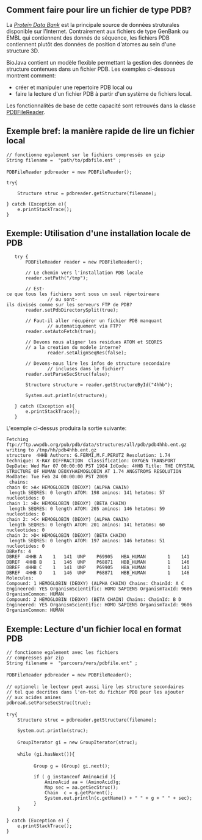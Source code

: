 == Comment faire pour lire un fichier de type PDB? ==

La [http://www.pdb.org ''Protein Data Bank''] est la principale source de donn&eacute;es struturales disponible sur l'Internet. Contrairement aux fichiers de type GenBank ou EMBL qui contiennent des donn&eacute;s de s&eacute;quence, les fichiers PDB contiennent plut&ocirc;t des donn&eacute;es de position d'atomes au sein d'une structure 3D. 

BioJava contient un mod&egrave;le flexible permettant la gestion des donn&eacute;es de structure contenues dans un fichier PDB. Les exemples ci-dessous montrent comment:
<ul>
<li>créer et manipuler une repertoire PDB local ou </li>
<li>faire la lecture d'un fichier PDB &agrave; partir d'un syst&egrave;me de fichiers local.</li>
</ul>

Les fonctionnalités de base de cette capacité sont retrouvés dans la classe [http://www.biojava.org/docs/api/index.html?org/biojava/bio/structure/io/PDBFileReader.html PDBFileReader].

== Exemple bref: la manière rapide de lire un fichier local ==

<java>
 // fonctionne egalement sur le fichiers compressés en gzip
 String filename =  "path/to/pdbfile.ent" ;
 
 PDBFileReader pdbreader = new PDBFileReader();

 try{

     Structure struc = pdbreader.getStructure(filename);
     
 } catch (Exception e){
     e.printStackTrace();
 }
</java>

== Exemple: Utilisation d'une installation locale de PDB ==

<java>

	try {
		PDBFileReader reader = new PDBFileReader();

		// Le chemin vers l'installation PDB locale
		reader.setPath("/tmp");
			
		// Est-ce que tous les fichiers sont sous un seul répertoireare 
                // ou sont-ils divisés comme sur les serveurs FTP de PDB?
		reader.setPdbDirectorySplit(true);
			
		// Faut-il aller récupérer un fichier PDB manquant 
                // automatiquement via FTP?
		reader.setAutoFetch(true);
			
		// Devons nous aligner les residues ATOM et SEQRES
		// a la creation du modele interne?
                reader.setAlignSeqRes(false);
			
		// Devons-nous lire les infos de structure secondaire
                // incluses dans le fichier?
		reader.setParseSecStruc(false);
			
		Structure structure = reader.getStructureById("4hhb");
			
		System.out.println(structure);
			
	} catch (Exception e){
		e.printStackTrace();
	}
</java>

L'exemple ci-dessus produira la sortie suivante:
<pre>
Fetching ftp://ftp.wwpdb.org/pub/pdb/data/structures/all/pdb/pdb4hhb.ent.gz
writing to /tmp/hh/pdb4hhb.ent.gz
structure  4HHB Authors: G.FERMI,M.F.PERUTZ Resolution: 1.74 Technique: X-RAY DIFFRACTION  Classification: OXYGEN TRANSPORT DepDate: Wed Mar 07 00:00:00 PST 1984 IdCode: 4HHB Title: THE CRYSTAL STRUCTURE OF HUMAN DEOXYHAEMOGLOBIN AT 1.74 ANGSTROMS RESOLUTION ModDate: Tue Feb 24 00:00:00 PST 2009 
 chains:
chain 0: >A< HEMOGLOBIN (DEOXY) (ALPHA CHAIN)
 length SEQRES: 0 length ATOM: 198 aminos: 141 hetatms: 57 nucleotides: 0
chain 1: >B< HEMOGLOBIN (DEOXY) (BETA CHAIN)
 length SEQRES: 0 length ATOM: 205 aminos: 146 hetatms: 59 nucleotides: 0
chain 2: >C< HEMOGLOBIN (DEOXY) (ALPHA CHAIN)
 length SEQRES: 0 length ATOM: 201 aminos: 141 hetatms: 60 nucleotides: 0
chain 3: >D< HEMOGLOBIN (DEOXY) (BETA CHAIN)
 length SEQRES: 0 length ATOM: 197 aminos: 146 hetatms: 51 nucleotides: 0
DBRefs: 4
DBREF  4HHB A    1   141  UNP    P69905   HBA_HUMAN        1    141
DBREF  4HHB B    1   146  UNP    P68871   HBB_HUMAN        1    146
DBREF  4HHB C    1   141  UNP    P69905   HBA_HUMAN        1    141
DBREF  4HHB D    1   146  UNP    P68871   HBB_HUMAN        1    146
Molecules: 
Compound: 1 HEMOGLOBIN (DEOXY) (ALPHA CHAIN) Chains: ChainId: A C Engineered: YES OrganismScientific: HOMO SAPIENS OrganismTaxId: 9606 OrganismCommon: HUMAN 
Compound: 2 HEMOGLOBIN (DEOXY) (BETA CHAIN) Chains: ChainId: B D Engineered: YES OrganismScientific: HOMO SAPIENS OrganismTaxId: 9606 OrganismCommon: HUMAN 
</pre>

== Exemple: Lecture d'un fichier local en format PDB == 

<java>
 // fonctionne egalement avec les fichiers
 // compresses par zip
 String filename =  "parcours/vers/pdbfile.ent" ;
 
 PDBFileReader pdbreader = new PDBFileReader();
 
 // optionel: le lecteur peut aussi lire les structure secondaires 
 // tel que decrites dans l'en-tet du fichier PDB pour les ajouter
 // aux acides amines
 pdbread.setParseSecStruc(true);     
 
 try{
     Structure struc = pdbreader.getStructure(filename);
     
     System.out.println(struc);
 
     GroupIterator gi = new GroupIterator(struc);
 
     while (gi.hasNext()){
 
           Group g = (Group) gi.next();
          
           if ( g instanceof AminoAcid ){
               AminoAcid aa = (AminoAcid)g;
               Map sec = aa.getSecStruc();
               Chain  c = g.getParent();
               System.out.println(c.getName() + " " + g + " " + sec);
           }                
     }
 
 } catch (Exception e) {
     e.printStackTrace();
 }
</java>